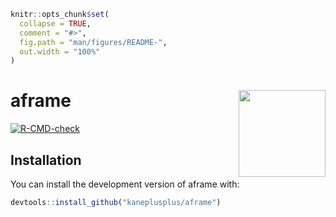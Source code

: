 <!-- README.md is generated from README.Rmd. Please edit that file -->

```r
knitr::opts_chunk$set(
  collapse = TRUE,
  comment = "#>",
  fig.path = "man/figures/README-",
  out.width = "100%"
)
```

# aframe <a href='https://github.com/kaneplusplus/aframe'><img src='https://upload.wikimedia.org/wikipedia/commons/thumb/8/88/The_Bennati_House%2C_Lake_Arrowhead%2C_California.jpg/2560px-The_Bennati_House%2C_Lake_Arrowhead%2C_California.jpg' align="right" height="139" /></a>


<!-- badges: start -->
[![R-CMD-check](https://github.com/kaneplusplus/aframe/workflows/R-CMD-check/badge.svg)](https://github.com/kaneplusplus/aframe/actions)
<!-- badges: end -->

## Installation

You can install the development version of aframe with:

``` r
devtools::install_github("kaneplusplus/aframe")
```

